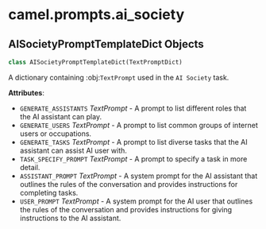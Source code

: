 <a id="camel.prompts.ai_society"></a>

# camel.prompts.ai\_society

<a id="camel.prompts.ai_society.AISocietyPromptTemplateDict"></a>

## AISocietyPromptTemplateDict Objects

```python
class AISocietyPromptTemplateDict(TextPromptDict)
```

A dictionary containing :obj:`TextPrompt` used in the `AI Society`
task.

**Attributes**:

- `GENERATE_ASSISTANTS` _TextPrompt_ - A prompt to list different roles
  that the AI assistant can play.
- `GENERATE_USERS` _TextPrompt_ - A prompt to list common groups of
  internet users or occupations.
- `GENERATE_TASKS` _TextPrompt_ - A prompt to list diverse tasks that
  the AI assistant can assist AI user with.
- `TASK_SPECIFY_PROMPT` _TextPrompt_ - A prompt to specify a task in more
  detail.
- `ASSISTANT_PROMPT` _TextPrompt_ - A system prompt for the AI assistant
  that outlines the rules of the conversation and provides
  instructions for completing tasks.
- `USER_PROMPT` _TextPrompt_ - A system prompt for the AI user that
  outlines the rules of the conversation and provides instructions
  for giving instructions to the AI assistant.

